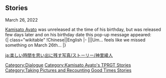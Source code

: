 {{EventTabs}}
==Stories==
;March 26, 2022
[[Kamisato Ayato]] was unreleased at the time of his birthday, but was released few days later and on his birthday date this pop-up message appeared:<br />
{| class="wikitable"
!Chinese||English
|-
|{{zh|欸，3月26日，好像错过了什么…}}||Um... feels like we missed something on March 26th...
|}
<noinclude>[[Category:Dialogue]]
[[Category:Kamisato Ayato's TPRGT Stories]]
[[Category:Taking Pictures and Recounting Good Times Stories]]

[[ja:楽しい時間を思い出に残す写真/ストーリー/神里綾人]]
</noinclude>
